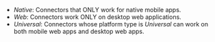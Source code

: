 - _Native_: Connectors that ONLY work for native mobile apps.
- _Web_: Connectors work ONLY on desktop web applications.
- _Universal_: Connectors whose platform type is _Universal_ can work on both mobile web apps and desktop web apps.
